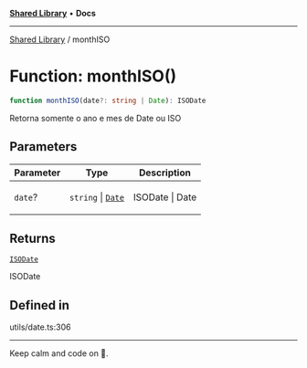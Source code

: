 
<Meta title="Libs/Shared/functions/monthISO" />



[**Shared Library**](/?path=/docs/libs-shared-overview--page) • **Docs**

***

[Shared Library](/?path=/docs/libs-shared-overview--page) / monthISO

# Function: monthISO()

```ts
function monthISO(date?: string | Date): ISODate
```

Retorna somente o ano e mes de Date ou ISO

## Parameters

<table>
<thead>
<tr>
<th>Parameter</th>
<th>Type</th>
<th>Description</th>
</tr>
</thead>
<tbody>
<tr>
<td>

`date`?

</td>
<td>

`string` \| [`Date`](https://developer.mozilla.org/docs/Web/JavaScript/Reference/Global_Objects/Date)

</td>
<td>

ISODate | Date

</td>
</tr>
</tbody>
</table>

## Returns

[`ISODate`](/?path=/docs/libs-shared-type-aliases-isodate)

ISODate

## Defined in

utils/date.ts:306


***

Keep calm and code on 🤘.